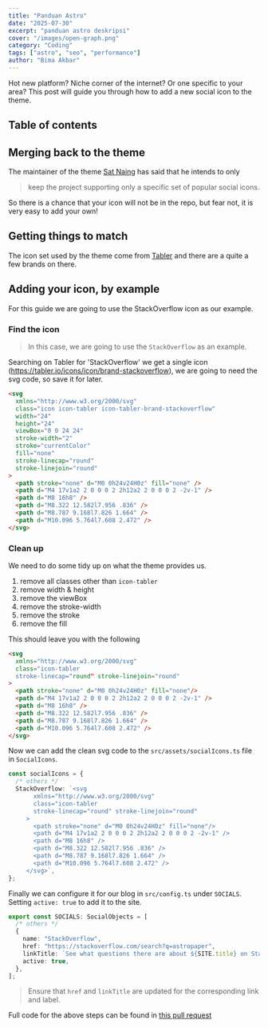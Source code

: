 ---
title: "Panduan Astro"
date: "2025-07-30"
excerpt: "panduan astro deskripsi"
cover: "/images/open-graph.png"
category: "Coding"
tags: ["astro", "seo", "performance"]
author: "Bima Akbar"
---

Hot new platform? Niche corner of the internet? Or one specific to your area? This post will guide you through how to add a new social icon to the theme.

## Table of contents

## Merging back to the theme

The maintainer of the theme [Sat Naing](https://github.com/satnaing) has said that he intends to only

> keep the project supporting only a specific set of popular social icons.

So there is a chance that your icon will not be in the repo, but fear not, it is very easy to add your own!

## Getting things to match

The icon set used by the theme come from [Tabler](https://tabler.io/icons) and there are a quite a few brands on there.

## Adding your icon, by example

For this guide we are going to use the StackOverflow icon as our example.

### Find the icon

> In this case, we are going to use the `StackOverflow` as an example.

Searching on Tabler for 'StackOverflow' we get a single icon (https://tabler.io/icons/icon/brand-stackoverflow), we are going to need the svg code, so save it for later.

```html
<svg
  xmlns="http://www.w3.org/2000/svg"
  class="icon icon-tabler icon-tabler-brand-stackoverflow"
  width="24"
  height="24"
  viewBox="0 0 24 24"
  stroke-width="2"
  stroke="currentColor"
  fill="none"
  stroke-linecap="round"
  stroke-linejoin="round"
>
  <path stroke="none" d="M0 0h24v24H0z" fill="none" />
  <path d="M4 17v1a2 2 0 0 0 2 2h12a2 2 0 0 0 2 -2v-1" />
  <path d="M8 16h8" />
  <path d="M8.322 12.582l7.956 .836" />
  <path d="M8.787 9.168l7.826 1.664" />
  <path d="M10.096 5.764l7.608 2.472" />
</svg>
```

### Clean up

We need to do some tidy up on what the theme provides us.

1. remove all classes other than `icon-tabler`
2. remove width & height
3. remove the viewBox
4. remove the stroke-width
5. remove the stroke
6. remove the fill

This should leave you with the following

```html
<svg
  xmlns="http://www.w3.org/2000/svg"
  class="icon-tabler
  stroke-linecap="round" stroke-linejoin="round"
>
  <path stroke="none" d="M0 0h24v24H0z" fill="none"/>
  <path d="M4 17v1a2 2 0 0 0 2 2h12a2 2 0 0 0 2 -2v-1" />
  <path d="M8 16h8" />
  <path d="M8.322 12.582l7.956 .836" />
  <path d="M8.787 9.168l7.826 1.664" />
  <path d="M10.096 5.764l7.608 2.472" />
</svg>
```

Now we can add the clean svg code to the `src/assets/socialIcons.ts` file in `SocialIcons`.

```typescript
const socialIcons = {
  /* others */
  StackOverflow: `<svg
       xmlns="http://www.w3.org/2000/svg"
       class="icon-tabler
       stroke-linecap="round" stroke-linejoin="round"
     >
       <path stroke="none" d="M0 0h24v24H0z" fill="none"/>
       <path d="M4 17v1a2 2 0 0 0 2 2h12a2 2 0 0 0 2 -2v-1" />
       <path d="M8 16h8" />
       <path d="M8.322 12.582l7.956 .836" />
       <path d="M8.787 9.168l7.826 1.664" />
       <path d="M10.096 5.764l7.608 2.472" />
     </svg>`,
};
```

Finally we can configure it for our blog in `src/config.ts` under `SOCIALS`. Setting `active: true` to add it to the site.

```typescript
export const SOCIALS: SocialObjects = [
  /* others */
  {
    name: "StackOverflow",
    href: "https://stackoverflow.com/search?q=astropaper",
    linkTitle: `See what questions there are about ${SITE.title} on StackOverflow`,
    active: true,
  },
];
```

> Ensure that `href` and `linkTitle` are updated for the corresponding link and label.

Full code for the above steps can be found in [this pull request](https://github.com/satnaing/astro-paper/pull/216/files)
